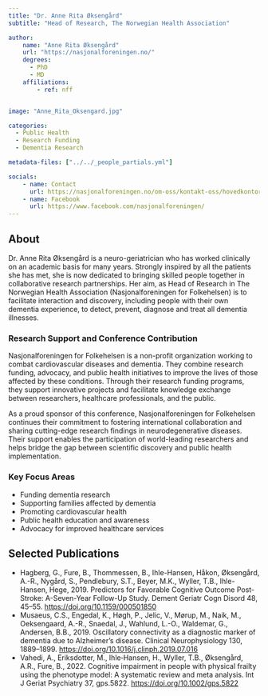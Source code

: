 ```yaml
---
title: "Dr. Anne Rita Øksengård"
subtitle: "Head of Research, The Norwegian Health Association"

author:
    name: "Anne Rita Øksengård"
    url: "https://nasjonalforeningen.no/"
    degrees:
      - PhD
      - MD
    affiliations:
        - ref: nff


image: "Anne_Rita_Oksengard.jpg"

categories:
  - Public Health
  - Research Funding
  - Dementia Research

metadata-files: ["../../_people_partials.yml"]

socials:
    - name: Contact
      url: https://nasjonalforeningen.no/om-oss/kontakt-oss/hovedkontor/
    - name: Facebook
      url: https://www.facebook.com/nasjonalforeningen/
---
```


## About

Dr. Anne Rita Øksengård is a neuro-geriatrician who has worked clinically on an academic basis for many years. Strongly inspired by all the patients she has met, she is now dedicated to bringing skilled people together in collaborative research partnerships. Her aim, as Head of Research in The Norwegian Health Association (Nasjonalforeningen for Folkehelsen) is to facilitate interaction and discovery, including people with their own dementia experience, to detect, prevent, diagnose and treat all dementia illnesses.


### Research Support and Conference Contribution

Nasjonalforeningen for Folkehelsen is a non-profit organization working to combat cardiovascular diseases and dementia. They combine research funding, advocacy, and public health initiatives to improve the lives of those affected by these conditions. Through their research funding programs, they support innovative projects and facilitate knowledge exchange between researchers, healthcare professionals, and the public.

As a proud sponsor of this conference, Nasjonalforeningen for Folkehelsen continues their commitment to fostering international collaboration and sharing cutting-edge research findings in neurodegenerative diseases. Their support enables the participation of world-leading researchers and helps bridge the gap between scientific discovery and public health implementation.


### Key Focus Areas

- Funding dementia research
- Supporting families affected by dementia
- Promoting cardiovascular health
- Public health education and awareness
- Advocacy for improved healthcare services

## Selected Publications 

- Hagberg, G., Fure, B., Thommessen, B., Ihle-Hansen, Håkon, Øksengård, A.-R., Nygård, S., Pendlebury, S.T., Beyer, M.K., Wyller, T.B., Ihle-Hansen, Hege, 2019. Predictors for Favorable Cognitive Outcome Post-Stroke: A-Seven-Year Follow-Up Study. Dement Geriatr Cogn Disord 48, 45–55. [https://doi.org/10.1159/000501850](https://doi.org/10.1159/000501850)
- Musaeus, C.S., Engedal, K., Høgh, P., Jelic, V., Mørup, M., Naik, M., Oeksengaard, A.-R., Snaedal, J., Wahlund, L.-O., Waldemar, G., Andersen, B.B., 2019. Oscillatory connectivity as a diagnostic marker of dementia due to Alzheimer’s disease. Clinical Neurophysiology 130, 1889–1899. [https://doi.org/10.1016/j.clinph.2019.07.016](https://doi.org/10.1016/j.clinph.2019.07.016)
- Vahedi, A., Eriksdotter, M., Ihle‐Hansen, H., Wyller, T.B., Øksengård, A.R., Fure, B., 2022. Cognitive impairment in people with physical frailty using the phenotype model: A systematic review and meta analysis. Int J Geriat Psychiatry 37, gps.5822. [https://doi.org/10.1002/gps.5822](https://doi.org/10.1002/gps.5822)

